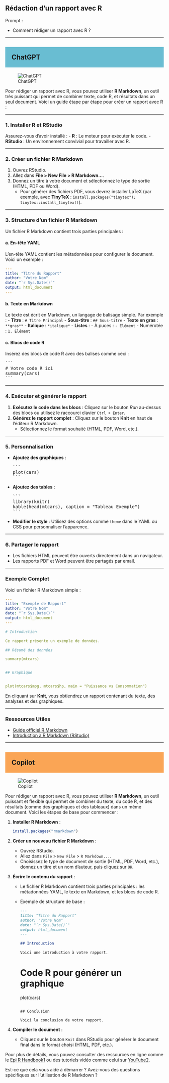 ## Rédaction d'un rapport avec R

::: {.callout-note appearance="simple"}
Prompt : 

* Comment rédiger un rapport avec R ?


:::

----

## ChatGPT {style="background-color: #69bdd2; padding: 20px;"}
![ChatGPT](../img/ChatGPT.PNG)

Pour rédiger un rapport avec R, vous pouvez utiliser **R Markdown**, un outil très puissant qui permet de combiner texte, code R, et résultats dans un seul document. Voici un guide étape par étape pour créer un rapport avec R :

---

### 1. **Installer R et RStudio**
Assurez-vous d'avoir installé :
- **R** : Le moteur pour exécuter le code.
- **RStudio** : Un environnement convivial pour travailler avec R.

---

### 2. **Créer un fichier R Markdown**
1. Ouvrez RStudio.
2. Allez dans **File > New File > R Markdown...**.
3. Donnez un titre à votre document et sélectionnez le type de sortie (HTML, PDF ou Word).
   - Pour générer des fichiers PDF, vous devrez installer LaTeX (par exemple, avec **TinyTeX** : `install.packages("tinytex"); tinytex::install_tinytex()`).

---

### 3. **Structure d'un fichier R Markdown**
Un fichier R Markdown contient trois parties principales :

#### a. **En-tête YAML**
L'en-tête YAML contient les métadonnées pour configurer le document. Voici un exemple :

```yaml
---
title: "Titre du Rapport"
author: "Votre Nom"
date: "`r Sys.Date()`"
output: html_document
---
```

#### b. **Texte en Markdown**
Le texte est écrit en Markdown, un langage de balisage simple. Par exemple :
- **Titre** : `# Titre Principal`
- **Sous-titre** : `## Sous-titre`
- **Texte en gras** : `**gras**`
- **Italique** : `*italique*`
- **Listes** :
  - À puces : `- Élément`
  - Numérotée : `1. Élément`

#### c. **Blocs de code R**
Insérez des blocs de code R avec des balises comme ceci :

<pre>
```
# Votre code R ici
summary(cars)
```
</pre>

---

### 4. **Exécuter et générer le rapport**
1. **Exécutez le code dans les blocs** : Cliquez sur le bouton *Run* au-dessus des blocs ou utilisez le raccourci clavier `Ctrl + Enter`.
2. **Générez le rapport complet** : Cliquez sur le bouton **Knit** en haut de l'éditeur R Markdown.
   - Sélectionnez le format souhaité (HTML, PDF, Word, etc.).

---

### 5. **Personnalisation**
- **Ajoutez des graphiques** :
  <pre>
  ```
  plot(cars)
  ```
  </pre>

- **Ajoutez des tables** :
  <pre>
  ```
  library(knitr)
  kable(head(mtcars), caption = "Tableau Exemple")
  ```
  </pre>

- **Modifier le style** : Utilisez des options comme `theme` dans le YAML ou CSS pour personnaliser l'apparence.

---

### 6. **Partager le rapport**
- Les fichiers HTML peuvent être ouverts directement dans un navigateur.
- Les rapports PDF et Word peuvent être partagés par email.

---

### Exemple Complet

Voici un fichier R Markdown simple :

```yaml
---
title: "Exemple de Rapport"
author: "Votre Nom"
date: "`r Sys.Date()`"
output: html_document
---

# Introduction

Ce rapport présente un exemple de données.

## Résumé des données

summary(mtcars)


## Graphique


plot(mtcars$mpg, mtcars$hp, main = "Puissance vs Consommation")

```

En cliquant sur **Knit**, vous obtiendrez un rapport contenant du texte, des analyses et des graphiques.

---

### Ressources Utiles
- [Guide officiel R Markdown](https://rmarkdown.rstudio.com/)
- [Introduction à R Markdown (RStudio)](https://rmarkdown.rstudio.com/lesson-1.html)

----

## Copilot {style="background-color: #faa555; padding: 20px;"}
![Copilot](../img/copilot.PNG)

Pour rédiger un rapport avec R, vous pouvez utiliser **R Markdown**, un outil puissant et flexible qui permet de combiner du texte, du code R, et des résultats (comme des graphiques et des tableaux) dans un même document. Voici les étapes de base pour commencer :

1. **Installer R Markdown** :
   ```r
   install.packages("rmarkdown")
   ```

2. **Créer un nouveau fichier R Markdown** :
   - Ouvrez RStudio.
   - Allez dans `File` > `New File` > `R Markdown...`.
   - Choisissez le type de document de sortie (HTML, PDF, Word, etc.), donnez un titre et un nom d'auteur, puis cliquez sur `OK`.

3. **Écrire le contenu du rapport** :
   - Le fichier R Markdown contient trois parties principales : les métadonnées YAML, le texte en Markdown, et les blocs de code R.
   - Exemple de structure de base :
     ```markdown
     ---
     title: "Titre du Rapport"
     author: "Votre Nom"
     date: "`r Sys.Date()`"
     output: html_document
     ---

     ## Introduction

     Voici une introduction à votre rapport.

     ```
     # Code R pour générer un graphique
     plot(cars)
     ```

     ## Conclusion

     Voici la conclusion de votre rapport.
     ```

4. **Compiler le document** :
   - Cliquez sur le bouton `Knit` dans RStudio pour générer le document final dans le format choisi (HTML, PDF, etc.).

Pour plus de détails, vous pouvez consulter des ressources en ligne comme le [Epi R Handbook](https://epirhandbook.com/fr/new_pages/rmarkdown.fr.html)[1](https://epirhandbook.com/fr/new_pages/rmarkdown.fr.html) ou des tutoriels vidéo comme celui sur [YouTube](https://www.youtube.com/watch?v=lFdB4fIAcLM)[2](https://www.youtube.com/watch?v=lFdB4fIAcLM).

Est-ce que cela vous aide à démarrer ? Avez-vous des questions spécifiques sur l'utilisation de R Markdown ?